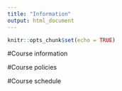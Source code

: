 ```yaml
---
title: "Information"
output: html_document
---
```


```r
knitr::opts_chunk$set(echo = TRUE)
```

#Course information

#Course policies

#Course schedule
